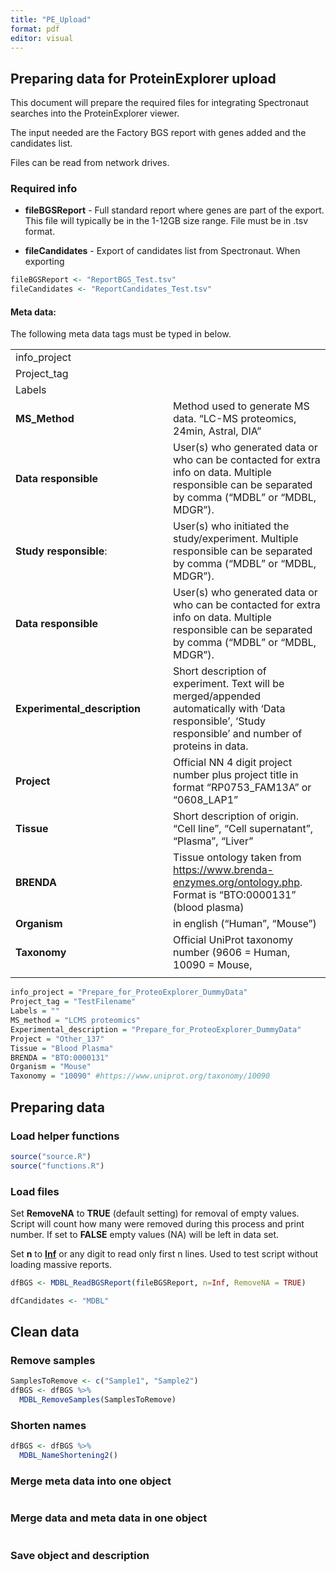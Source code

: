 ```yaml
---
title: "PE_Upload"
format: pdf
editor: visual
---
```


## Preparing data for ProteinExplorer upload

This document will prepare the required files for integrating Spectronaut searches into the ProteinExplorer viewer.

The input needed are the Factory BGS report with genes added and the candidates list.

Files can be read from network drives.

### Required info

-   **fileBGSReport** - Full standard report where genes are part of the export. This file will typically be in the 1-12GB size range. File must be in .tsv format.

-   **fileCandidates** - Export of candidates list from Spectronaut. When exporting

```r
fileBGSReport <- "ReportBGS_Test.tsv"
fileCandidates <- "ReportCandidates_Test.tsv"
```

#### Meta data:

The following meta data tags must be typed in below.

|  |  |
|------------------------------------|------------------------------------|
| info_project |  |
| Project_tag |  |
| Labels |  |
| **MS_Method** | Method used to generate MS data. "LC-MS proteomics, 24min, Astral, DIA" |
| **Data responsible** | User(s) who generated data or who can be contacted for extra info on data. Multiple responsible can be separated by comma ("MDBL" or "MDBL, MDGR"). |
| **Study responsible**: | User(s) who initiated the study/experiment. Multiple responsible can be separated by comma ("MDBL" or "MDBL, MDGR"). |
| **Data responsible** | User(s) who generated data or who can be contacted for extra info on data. Multiple responsible can be separated by comma ("MDBL" or "MDBL, MDGR"). |
| **Experimental_description** | Short description of experiment. Text will be merged/appended automatically with 'Data responsible', 'Study responsible' and number of proteins in data. |
| **Project** | Official NN 4 digit project number plus project title in format "RP0753_FAM13A" or "0608_LAP1" |
| **Tissue** | Short description of origin. "Cell line", "Cell supernatant", "Plasma", "Liver" |
| **BRENDA** | Tissue ontology taken from <https://www.brenda-enzymes.org/ontology.php>. Format is "BTO:0000131" (blood plasma) |
| **Organism** | in english ("Human", "Mouse") |
| **Taxonomy** | Official UniProt taxonomy number (9606 = Human, 10090 = Mouse, |
|  |  |

```r
info_project = "Prepare_for_ProteoExplorer_DummyData"
Project_tag = "TestFilename"
Labels = ""
MS_method = "LCMS proteomics"
Experimental_description = "Prepare_for_ProteoExplorer_DummyData"
Project = "Other_137"
Tissue = "Blood Plasma"
BRENDA = "BTO:0000131"
Organism = "Mouse"
Taxonomy = "10090" #https://www.uniprot.org/taxonomy/10090
```

## Preparing data

### Load helper functions

```r
source("source.R")
source("functions.R")
```

### Load files

Set **RemoveNA** to **TRUE** (default setting) for removal of empty values. Script will count how many were removed during this process and print number. If set to **FALSE** empty values (NA) will be left in data set.

Set **n** to [**Inf**]{.underline} or any digit to read only first n lines. Used to test script without loading massive reports.

```r
dfBGS <- MDBL_ReadBGSReport(fileBGSReport, n=Inf, RemoveNA = TRUE)
```

```r

dfCandidates <- "MDBL"
```

## Clean data

### Remove samples

```r
SamplesToRemove <- c("Sample1", "Sample2")
dfBGS <- dfBGS %>% 
  MDBL_RemoveSamples(SamplesToRemove)
```

### Shorten names

```r
dfBGS <- dfBGS %>% 
  MDBL_NameShortening2()
```

### 

### Merge meta data into one object

```r

```

### Merge data and meta data in one object

```r

```

### Save object and description

```r

```
